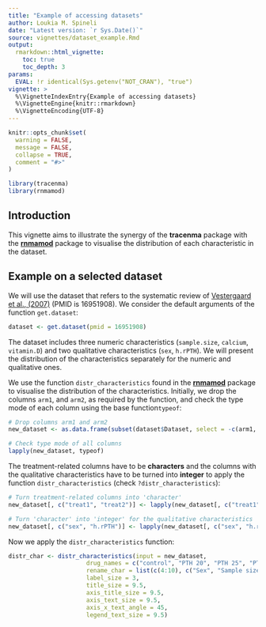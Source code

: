 ```yaml
---
title: "Example of accessing datasets"
author: Loukia M. Spineli
date: "Latest version: `r Sys.Date()`"
source: vignettes/dataset_example.Rmd
output: 
  rmarkdown::html_vignette:
    toc: true
    toc_depth: 3
params:
  EVAL: !r identical(Sys.getenv("NOT_CRAN"), "true")
vignette: >
  %\VignetteIndexEntry{Example of accessing datasets}
  %\VignetteEngine{knitr::rmarkdown}
  %\VignetteEncoding{UTF-8}
---
```


```r
knitr::opts_chunk$set(
  warning = FALSE, 
  message = FALSE,
  collapse = TRUE,
  comment = "#>"
)
```

```r
library(tracenma)
library(rnmamod)
```

## Introduction

This vignette aims to illustrate the synergy of the **tracenma** package with 
the [**rnmamod**](https://CRAN.R-project.org/package=rnmamod) package to visualise the distribution of each characteristic in the dataset.

## Example on a selected dataset

We will use the dataset that refers to the systematic review of 
[Vestergaard et al., (2007)](https://pubmed.ncbi.nlm.nih.gov/16951908/) 
(PMID is 16951908). We consider the default arguments of the function `get.dataset`:

```r
dataset <- get.dataset(pmid = 16951908)
```

The dataset includes three numeric characteristics (`sample.size`, `calcium`, 
`vitamin.D`) and two qualitative characteristics (`sex`, `h.rPTH`). We will present 
the distribution of the characteristics separately for the numeric and qualitative 
ones.

We use the function `distr_characteristics` found in the [**rnmamod**](https://CRAN.R-project.org/package=rnmamod) package to visualise the
distribution of the characteristics. Initially, we drop the columns `arm1`,
and `arm2`, as required by the function, and check the type mode of each
column using the base function`typeof`:

```r
# Drop columns arm1 and arm2
new_dataset <- as.data.frame(subset(dataset$Dataset, select = -c(arm1, arm2)))

# Check type mode of all columns
lapply(new_dataset, typeof)
```

The treatment-related columns have to be __characters__ and the columns with the 
qualitative characteristics have to be turned into __integer__ to apply the function `distr_characteristics` (check `?distr_characteristics`):

```r
# Turn treatment-related columns into 'character'
new_dataset[, c("treat1", "treat2")] <- lapply(new_dataset[, c("treat1", "treat2")], as.character)

# Turn 'character' into 'integer' for the qualitative characteristics
new_dataset[, c("sex", "h.rPTH")] <- lapply(new_dataset[, c("sex", "h.rPTH")], as.factor)
```

Now we apply the `distr_characteristics` function:

```r
distr_char <- distr_characteristics(input = new_dataset,
                      drug_names = c("control", "PTH 20", "PTH 25", "PTH 32", "PTH 40", "PTH 50" , "PTH 75", "PTH 100", "PTH+ALN"),
                      rename_char = list(c(4:10), c("Sex", "Sample size", "Human (recombinant) parathyroid hormone", "Calcium", "Vitamin D", "Trial duration (months)", "Trial quality")),
                      label_size = 3,
                      title_size = 9.5,
                      axis_title_size = 9.5,
                      axis_text_size = 9.5,
                      axis_x_text_angle = 45,
                      legend_text_size = 9.5)
```

